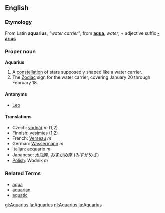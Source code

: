 ==English==
===Etymology===
From Latin '''aquarius''', ''"water carrier"'', from '''[[aqua]]''', ''water'', + adjective suffix '''[[-arius]]'''

===Proper noun===
'''Aquarius'''

# A [[constellation]] of stars supposedly shaped like a water carrier.
# The [[Zodiac]] sign for the water carrier, covering January 20 through February 18.

====Antonyms====
*[[Leo]]

====Translations====
*Czech: [[vodnář]] ''m'' (1,2)
*Finnish: [[vesimies]] (1,2)
*French: [[Verseau]] ''m''
*German: [[Wassermann]] ''m''
*Italian: [[acquario]] ''m''
*Japanese: [[水瓶座]], [[みずがめ座]] (みずがめざ)
*[[Polish]]: Wodnik ''m''

===Related Terms===
*[[aqua]]
*[[aquarian]]
*[[aquatic]]

[[gl:Aquarius]]
[[la:Aquarius]]
[[nl:Aquarius]]
[[ja:Aquarius]]